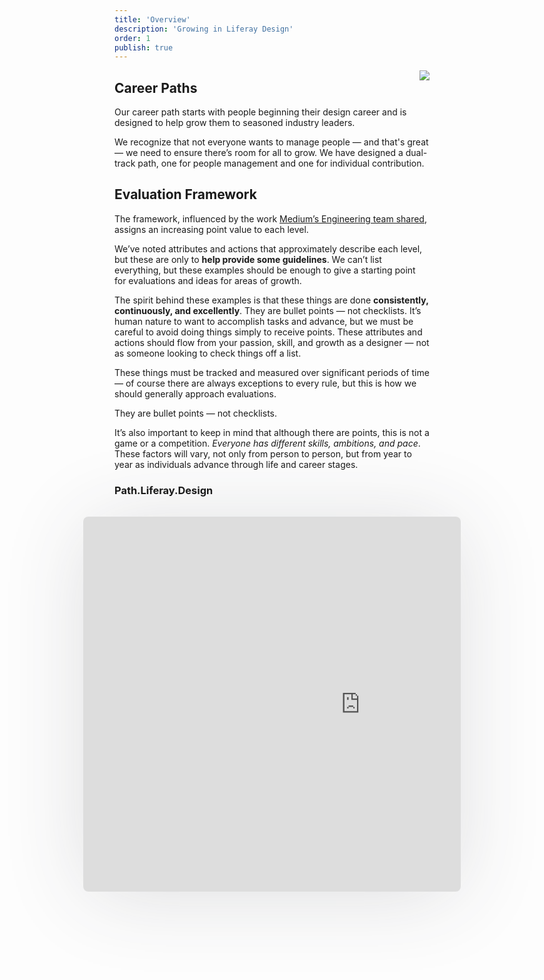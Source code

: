 ```yaml
---
title: 'Overview'
description: 'Growing in Liferay Design'
order: 1
publish: true
---
```



<Image
	size="small"
	align="right"
	margin="2rem 0 2rem 2rem"
	src="/images/handbook/grow/career-paths/path.png"
	rounded
	dropShadow
/>

## Career Paths

Our career path starts with people beginning their design career and is designed to help grow them to seasoned industry leaders.

We recognize that not everyone wants to manage people — and that's great — we need to ensure there’s room for all to grow. We have designed a dual-track path, one for people management and one for individual contribution.

## Evaluation Framework

The framework, influenced by the work [Medium’s Engineering team shared](https://medium.com/s/engineering-growth-framework), assigns an increasing point value to each level.

We’ve noted attributes and actions that approximately describe each level, but these are only to **help provide some guidelines**. We can’t list everything, but these examples should be enough to give a starting point for evaluations and ideas for areas of growth.

The spirit behind these examples is that these things are done **consistently, continuously, and excellently**. They are bullet points — not checklists. It’s human nature to want to accomplish tasks and advance, but we must be careful to avoid doing things simply to receive points. These attributes and actions should flow from your passion, skill, and growth as a designer — not as someone looking to check things off a list.

These things must be tracked and measured over significant periods of time — of course there are always exceptions to every rule, but this is how we should generally approach evaluations.

<aside>They are bullet points &mdash; not checklists. </aside>

It’s also important to keep in mind that although there are points, this is not a game or a competition. _Everyone has different skills, ambitions, and pace_. These factors will vary, not only from person to person, but from year to year as individuals advance through life and career stages.

### Path.Liferay.Design

<div style="height: 600px; margin: 2rem auto; overflow: hidden; margin-left: -10%; width: 120%; box-shadow: rgba(48, 49, 63, 0.16) 0px 0.5rem 8rem -0.5rem; border-radius: .5rem;">
	<iframe
		style="-ms-zoom: 0.75;
        -moz-transform: scale(0.75);
        -moz-transform-origin: 0 0;
        -o-transform: scale(0.75);
        -o-transform-origin: 0 0;
        -webkit-transform: scale(0.75);
        -webkit-transform-origin: 0 0;"
		src="https://path.liferay.design"
		frameborder="0"
		width="1180"
		height="800"
	/>
</div>

We’re providing [a tool](https://path.liferay.design/) that will help managers evaluate their designers and help them visualize the overall composition of their teams. It will also help designers self-evaluate and provide direction for any areas that they want to focus on.

### How to Evaluate People

A key attribute of the evaluation process is that it is an **open dialog**. As you go through each of the skill levels have a candid conversation with your teammate. The rubric is not perfect and as you come across anything from typos to philosophical differences, please share corrections, thoughts, and ideas in comments on [the source material](https://drive.google.com/open?id=1R8NyMN4h3IUAgWT6kYJxQkW5O9f9QOGY&authuser=41785571@liferay.com&usp=drive_fs).

The major steps in the evaluation process are:

1. **Record** — the point of evaluations is to measure and track progress. For each skill, make notes of evidence that supports the designer’s level during the given time period.
2. **Prioritize** — rank the skills from 1-5 so the designer can have a way to prioritize their energy over the specified period of time. This prioritization should balance the goals and needs of the company, team, and designer.
3. **Act** — together, create concrete tasks and goals for each of the skill areas that the designer will be focusing on. As a manager you may have more insights into company and team needs, but synthesizing those with the designers skills, desires, and potential are critical for the success of all.

We send a survey to the various project or product leads twice a year that asks questions related to [transversal skills](/handbook/grow/transversal-skills). This helps each manager understand how effectively the designer is serving their team.
